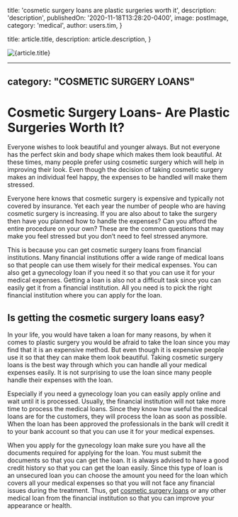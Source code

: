 
  title: 'cosmetic surgery loans are plastic surgeries worth it',
  description: 'description',
  publishedOn: '2020-11-18T13:28:20-0400',
  image: postImage,
  category: 'medical',
  author: users.tim,
}

  title: article.title,
  description: article.description,
}


<Image src={postImage} alt={article.title} />

---
category: "COSMETIC SURGERY LOANS"
---

# Cosmetic Surgery Loans- Are Plastic Surgeries Worth It?

Everyone wishes to look beautiful and younger always. But not everyone has the perfect skin and body shape which makes them look beautiful. At these times, many people prefer using cosmetic surgery which will help in improving their look. Even though the decision of taking cosmetic surgery makes an individual feel happy, the expenses to be handled will make them stressed.

Everyone here knows that cosmetic surgery is expensive and typically not covered by insurance. Yet each year the number of people who are having cosmetic surgery is increasing. If you are also about to take the surgery then have you planned how to handle the expenses? Can you afford the entire procedure on your own? These are the common questions that may make you feel stressed but you don’t need to feel stressed anymore.

This is because you can get cosmetic surgery loans from financial institutions. Many financial institutions offer a wide range of medical loans so that people can use them wisely for their medical expenses. You can also get a gynecology loan if you need it so that you can use it for your medical expenses. Getting a loan is also not a difficult task since you can easily get it from a financial institution. All you need is to pick the right financial institution where you can apply for the loan.

## Is getting the cosmetic surgery loans easy?

In your life, you would have taken a loan for many reasons, by when it comes to plastic surgery you would be afraid to take the loan since you may find that it is an expensive method. But even though it is expensive people use it so that they can make them look beautiful. Taking cosmetic surgery loans is the best way through which you can handle all your medical expenses easily. It is not surprising to use the loan since many people handle their expenses with the loan.

Especially if you need a gynecology loan you can easily apply online and wait until it is processed. Usually, the financial institution will not take more time to process the medical loans. Since they know how useful the medical loans are for the customers, they will process the loan as soon as possible. When the loan has been approved the professionals in the bank will credit it to your bank account so that you can use it for your medical expenses.

When you apply for the gynecology loan make sure you have all the documents required for applying for the loan. You must submit the documents so that you can get the loan. It is always advised to have a good credit history so that you can get the loan easily. Since this type of loan is an unsecured loan you can choose the amount you need for the loan which covers all your medical expenses so that you will not face any financial issues during the treatment. Thus, get [cosmetic surgery loans](https://medical.tlc.com.au/cosmetic-surgery/) or any other medical loan from the financial institution so that you can improve your appearance or health.
